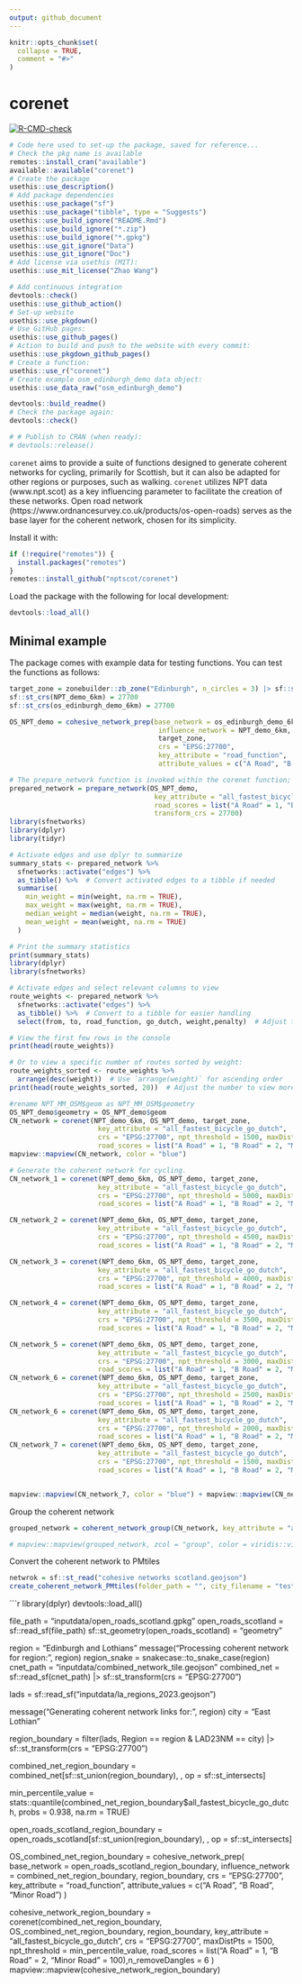 ```yaml
---
output: github_document
---
```


<!-- README.md is generated from README.Rmd. Please edit that file -->

```r
knitr::opts_chunk$set(
  collapse = TRUE,
  comment = "#>"
)
```

# corenet

<!-- badges: start -->
[![R-CMD-check](https://github.com/nptscot/corenet/actions/workflows/R-CMD-check.yaml/badge.svg)](https://github.com/nptscot/corenet/actions/workflows/R-CMD-check.yaml)
<!-- badges: end -->

```r
# Code here used to set-up the package, saved for reference... 
# Check the pkg name is available
remotes::install_cran("available")
available::available("corenet")
# Create the package
usethis::use_description()
# Add package dependencies
usethis::use_package("sf")
usethis::use_package("tibble", type = "Suggests")
usethis::use_build_ignore("README.Rmd")
usethis::use_build_ignore("*.zip")
usethis::use_build_ignore("*.gpkg")
usethis::use_git_ignore("Data")
usethis::use_git_ignore("Doc")
# Add license via usethis (MIT):
usethis::use_mit_license("Zhao Wang")

# Add continuous integration
devtools::check()
usethis::use_github_action()
# Set-up website
usethis::use_pkgdown()
# Use GitHub pages:
usethis::use_github_pages()
# Action to build and push to the website with every commit:
usethis::use_pkgdown_github_pages()
# Create a function:
usethis::use_r("corenet")
# Create example osm_edinburgh_demo data object:
usethis::use_data_raw("osm_edinburgh_demo")

devtools::build_readme()
# Check the package again:
devtools::check()

# # Publish to CRAN (when ready):
# devtools::release()
```

`corenet` aims to provide a suite of functions designed to generate coherent networks for cycling, primarily for Scottish, but it can also be adapted for other regions or purposes, such as walking. 
`corenet` utilizes NPT data (www.npt.scot) as a key influencing parameter to facilitate the creation of these networks. Open road network (https://www.ordnancesurvey.co.uk/products/os-open-roads) serves as the base layer for the coherent network, chosen for its simplicity.

Install it with:

```r
if (!require("remotes")) {
  install.packages("remotes")
}
remotes::install_github("nptscot/corenet")
```

Load the package with the following for local development:

```r
devtools::load_all()
```

## Minimal example

The package comes with example data for testing functions.
You can test the functions as follows:
```r
target_zone = zonebuilder::zb_zone("Edinburgh", n_circles = 3) |> sf::st_transform(crs = "EPSG:27700")
sf::st_crs(NPT_demo_6km) = 27700
sf::st_crs(os_edinburgh_demo_6km) = 27700
```

```r
OS_NPT_demo = cohesive_network_prep(base_network = os_edinburgh_demo_6km, 
                                     influence_network = NPT_demo_6km, 
                                     target_zone, 
                                     crs = "EPSG:27700", 
                                     key_attribute = "road_function", 
                                     attribute_values = c("A Road", "B Road", "Minor Road"))
```

```r
# The prepare_network function is invoked within the corenet function; this line allows us to examine it separately.
prepared_network = prepare_network(OS_NPT_demo, 
                                    key_attribute = "all_fastest_bicycle_go_dutch", 
                                    road_scores = list("A Road" = 1, "B Road" = 2, "Minor Road" = 100), 
                                    transform_crs = 27700)
library(sfnetworks)
library(dplyr)
library(tidyr)

# Activate edges and use dplyr to summarize
summary_stats <- prepared_network %>%
  sfnetworks::activate("edges") %>%
  as_tibble() %>%  # Convert activated edges to a tibble if needed
  summarise(
    min_weight = min(weight, na.rm = TRUE),
    max_weight = max(weight, na.rm = TRUE),
    median_weight = median(weight, na.rm = TRUE),
    mean_weight = mean(weight, na.rm = TRUE)
  )

# Print the summary statistics
print(summary_stats)
library(dplyr)
library(sfnetworks)

# Activate edges and select relevant columns to view
route_weights <- prepared_network %>%
  sfnetworks::activate("edges") %>%
  as_tibble() %>%  # Convert to a tibble for easier handling
  select(from, to, road_function, go_dutch, weight,penalty)  # Adjust the columns as needed

# View the first few rows in the console
print(head(route_weights))

# Or to view a specific number of routes sorted by weight:
route_weights_sorted <- route_weights %>%
  arrange(desc(weight))  # Use `arrange(weight)` for ascending order
print(head(route_weights_sorted, 20))  # Adjust the number to view more or fewer routes

```

```r
#rename NPT_MM_OSM$geom as NPT_MM_OSM$geometry
OS_NPT_demo$geometry = OS_NPT_demo$geom
CN_network = corenet(NPT_demo_6km, OS_NPT_demo, target_zone,
                      key_attribute = "all_fastest_bicycle_go_dutch", 
                      crs = "EPSG:27700", npt_threshold = 1500, maxDistPts = 1500,
                      road_scores = list("A Road" = 1, "B Road" = 2, "Minor Road" = 100))   
mapview::mapview(CN_network, color = "blue")
```

```r
# Generate the coherent network for cycling.
CN_network_1 = corenet(NPT_demo_6km, OS_NPT_demo, target_zone, 
                      key_attribute = "all_fastest_bicycle_go_dutch", 
                      crs = "EPSG:27700", npt_threshold = 5000, maxDistPts = 1500,
                      road_scores = list("A Road" = 1, "B Road" = 2, "Minor Road" = 100))

CN_network_2 = corenet(NPT_demo_6km, OS_NPT_demo, target_zone, 
                      key_attribute = "all_fastest_bicycle_go_dutch", 
                      crs = "EPSG:27700", npt_threshold = 4500, maxDistPts = 1500,
                      road_scores = list("A Road" = 1, "B Road" = 2, "Minor Road" = 100))

CN_network_3 = corenet(NPT_demo_6km, OS_NPT_demo, target_zone,
                      key_attribute = "all_fastest_bicycle_go_dutch", 
                      crs = "EPSG:27700", npt_threshold = 4000, maxDistPts = 1500,
                      road_scores = list("A Road" = 1, "B Road" = 2, "Minor Road" = 100))

CN_network_4 = corenet(NPT_demo_6km, OS_NPT_demo, target_zone,
                      key_attribute = "all_fastest_bicycle_go_dutch", 
                      crs = "EPSG:27700", npt_threshold = 3500, maxDistPts = 1500,
                      road_scores = list("A Road" = 1, "B Road" = 2, "Minor Road" = 100))

CN_network_5 = corenet(NPT_demo_6km, OS_NPT_demo, target_zone,
                      key_attribute = "all_fastest_bicycle_go_dutch", 
                      crs = "EPSG:27700", npt_threshold = 3000, maxDistPts = 1500,
                      road_scores = list("A Road" = 1, "B Road" = 2, "Minor Road" = 100))
CN_network_6 = corenet(NPT_demo_6km, OS_NPT_demo, target_zone,
                      key_attribute = "all_fastest_bicycle_go_dutch", 
                      crs = "EPSG:27700", npt_threshold = 2500, maxDistPts = 1500,
                      road_scores = list("A Road" = 1, "B Road" = 2, "Minor Road" = 100))                     
CN_network_6 = corenet(NPT_demo_6km, OS_NPT_demo, target_zone,
                      key_attribute = "all_fastest_bicycle_go_dutch", 
                      crs = "EPSG:27700", npt_threshold = 2000, maxDistPts = 1500,
                      road_scores = list("A Road" = 1, "B Road" = 2, "Minor Road" = 100)) 
CN_network_7 = corenet(NPT_demo_6km, OS_NPT_demo, target_zone,
                      key_attribute = "all_fastest_bicycle_go_dutch", 
                      crs = "EPSG:27700", npt_threshold = 1500, maxDistPts = 1500,
                      road_scores = list("A Road" = 1, "B Road" = 2, "Minor Road" = 100))   


mapview::mapview(CN_network_7, color = "blue") + mapview::mapview(CN_network_6, color = "yellow") + mapview::mapview(CN_network_5, color = "red")  + mapview::mapview(CN_network_4, color = "green") + mapview::mapview(CN_network_3, color = "purple") + mapview::mapview(CN_network_2, color = "orange") + mapview::mapview(CN_network_1, color = "black")
```

Group the coherent network

```r
grouped_network = coherent_network_group(CN_network, key_attribute = "all_fastest_bicycle_go_dutch")

# mapview::mapview(grouped_network, zcol = "group", color = viridis::viridis(12), legend = TRUE)
```

Convert the coherent network to PMtiles
```r
netwrok = sf::st_read("cohesive networks scotland.geojson")
create_coherent_network_PMtiles(folder_path = "", city_filename = "test", cohesive_network = grouped_network)
```

```r
library(dplyr)
devtools::load_all()

file_path = "inputdata/open_roads_scotland.gpkg"
open_roads_scotland = sf::read_sf(file_path)
sf::st_geometry(open_roads_scotland) = "geometry"

region = "Edinburgh and Lothians"
message("Processing coherent network for region: ", region)
region_snake = snakecase::to_snake_case(region)
cnet_path = "inputdata/combined_network_tile.geojson"
combined_net = sf::read_sf(cnet_path) |>
  sf::st_transform(crs = "EPSG:27700")

lads = sf::read_sf("inputdata/la_regions_2023.geojson")

message("Generating coherent network links for: ", region)
city = "East Lothian"

region_boundary = filter(lads, Region == region & LAD23NM == city) |>
  sf::st_transform(crs = "EPSG:27700")

combined_net_region_boundary = combined_net[sf::st_union(region_boundary), , op = sf::st_intersects]

min_percentile_value = stats::quantile(combined_net_region_boundary$all_fastest_bicycle_go_dutch, probs = 0.938, na.rm = TRUE)

open_roads_scotland_region_boundary = open_roads_scotland[sf::st_union(region_boundary), , op = sf::st_intersects]



OS_combined_net_region_boundary = cohesive_network_prep(
  base_network = open_roads_scotland_region_boundary,
  influence_network = combined_net_region_boundary,
  region_boundary,
  crs = "EPSG:27700",
  key_attribute = "road_function",
  attribute_values = c("A Road", "B Road", "Minor Road")
)

cohesive_network_region_boundary = corenet(combined_net_region_boundary, OS_combined_net_region_boundary, region_boundary,
  key_attribute = "all_fastest_bicycle_go_dutch",
  crs = "EPSG:27700", maxDistPts = 1500, npt_threshold = min_percentile_value,
  road_scores = list("A Road" = 1, "B Road" = 2, "Minor Road" = 100),n_removeDangles = 6
)
mapview::mapview(cohesive_network_region_boundary) 

